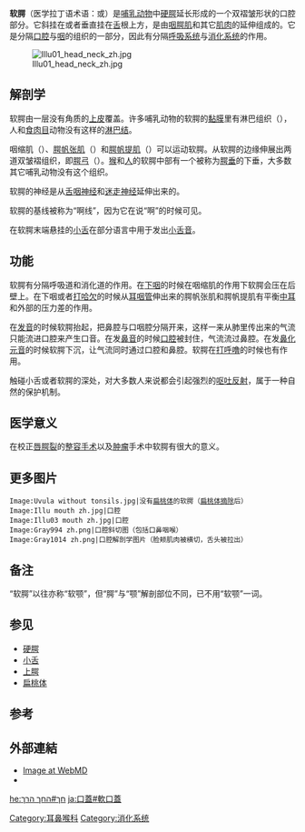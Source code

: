 {{NoteTA
|1=腭
}}
{{medical}}
{{Infobox anatomy
| Name        = 软腭 
| Latin       = Ronalum molle, velum palatinum
| Image       = Tonsils diagram zh.jpg 
| Caption     = 口腔正前方视图
| Image2      = Gray855 zh.png 
| Caption2    = 口鼻部分横截面图（左下部为软腭）
| Precursor   =
| System      =
| Artery      = [[膀小动脉|膀小动脉]], [[升腭动脉|升腭动脉]]
| Vein        =
| Nerve       = {{le|pharyngeal branch of vagus nerve}}, {{le|medial pterygoid nerve}}, {{le|lesser palatine nerves}}, [[舌咽神經|舌咽神經]]<ref>{{cite book |last=Walker |first=H. Kenneth |chapter-url=https://www.ncbi.nlm.nih.gov/books/NBK386/ |title=Clinical Methods: The History, Physical, and Laboratory Examinations |accessdate=2017-09-12 |archive-url=https://web.archive.org/web/20180504184506/https://www.ncbi.nlm.nih.gov/books/NBK386/ |archive-date=2018-05-04 |df= |isbn=9780409900774 |chapter=Cranial Nerves IX and X: The Glossopharyngeal and Vagus Nerves |publisher=Butterworths |year=1990 |pages=327–328 |editor1-last=Walker |editor1-first=H. Kenneth |editor2-last=Hall |editor2-first=W. Dallas |editor3-last=Hurst |editor3-first=J. Willis |edition=3rd}}</ref>
| Lymph       =
<!--
| GraySubject  = 242 
| GrayPage     = 1112 
| MeshName     = Soft+Palate 
| MeshNumber   = A14.549.617.780 
| DorlandsPre  = p_02 
| DorlandsSuf  = 12607540  
-->
}}
'''软腭'''（医学拉丁语术语：{{lang|la|Velum palatinum}}或{{lang|la|Palatum molle}}）是[[哺乳动物|哺乳动物]]中[[硬腭|硬腭]]延长形成的一个双褶皱形状的口腔部分。它斜挂在或者垂直挂在[[舌|舌]]根上方，是由[[咽腭肌|咽腭肌]]和其它[[肌肉|肌肉]]的延伸组成的。它是分隔[[口腔|口腔]]与[[咽|咽]]的组织的一部分，因此有分隔[[呼吸系统|呼吸系统]]与[[消化系统|消化系统]]的作用。

[[File:Illu01_head_neck_zh.jpg|none]]

== 解剖学 ==
软腭由一层没有角质的[[上皮组织|上皮]]覆盖。许多哺乳动物的软腭的[[黏膜|黏膜]]里有淋巴组织（{{lang|la|Tonsilla veli palatini}}），人和[[食肉目|食肉目]]动物没有这样的[[淋巴结|淋巴结]]。

咽缩肌（{{lang|la|Musculus constrictor pharyngis}}）、[[腭帆张肌|腭帆张肌]]（{{lang|la|Musculus tensor veli palatini}}）和[[腭帆提肌|腭帆提肌]]（{{lang|la|Musculus levator veli palatini}}）可以运动软腭。从软腭的边缘伸展出两道双皱褶组织，即[[腭弓|腭弓]]（{{lang|la|Arcus palatini}}）。[[猴|猴]]和[[人|人]]的软腭中部有一个被称为[[腭垂|腭垂]]的下垂，大多数其它哺乳动物没有这个组织。

软腭的神经是从[[舌咽神经|舌咽神经]]和[[迷走神经|迷走神经]]延伸出来的。

软腭的基线被称为“啊线”，因为它在说“啊”的时候可见。

在软腭末端悬挂的[[小舌|小舌]]在部分语言中用于发出[[小舌音|小舌音]]。

== 功能 ==
软腭有分隔呼吸道和消化道的作用。在[[下咽|下咽]]的时候在咽缩肌的作用下软腭会压在后壁上。在下咽或者[[打哈欠|打哈欠]]的时候从[[耳咽管|耳咽管]]伸出来的腭帆张肌和腭帆提肌有平衡[[中耳|中耳]]和外部的压力差的作用。

在[[发音|发音]]的时候软腭抬起，把鼻腔与口咽腔分隔开来，这样一来从肺里传出来的气流只能流进口腔来产生口音。在发[[鼻音_(辅音)|鼻音]]的时候[[口腔|口腔]]被封住，气流流过鼻腔。在发[[鼻化元音|鼻化元音]]的时候软腭下沉，让气流同时通过口腔和鼻腔。软腭在[[打呼噜|打呼噜]]的时候也有作用。

触碰小舌或者软腭的深处，对大多数人来说都会引起强烈的[[呕吐反射|呕吐反射]]，属于一种自然的保护机制。

== 医学意义 ==
在校正[[唇腭裂|唇腭裂]]的[[整容|整容手术]]以及[[肿瘤|肿瘤]]手术中软腭有很大的意义。

== 更多图片 ==
<gallery>
 Image:Uvula without tonsils.jpg|没有[[扁桃体|扁桃体]]的软腭（[[扁桃体摘除|扁桃体摘除]]后）
 Image:Illu mouth zh.jpg|口腔
 Image:Illu03 mouth zh.jpg|口腔
 Image:Gray994 zh.png|口腔斜切图（包括口鼻咽喉）
 Image:Gray1014 zh.png|口腔解剖学图片（脸颊肌肉被横切，舌头被拉出）
</gallery>

==备注==
{{NoteFoot}}
“软腭”以往亦称“软颚”，但“腭”与“颚”解剖部位不同，已不用“软颚”一词。

== 参见 ==
* [[硬腭|硬腭]]
* [[小舌|小舌]]
* [[腭|上腭]]
* [[扁桃体|扁桃体]]

== 参考 ==
<references/>


== 外部連結 ==
* [https://web.archive.org/web/20060717044541/http://images.webmd.com/images/hw/media65/medical/hw/nd551248.jpg Image at WebMD]
* {{eMedicineDictionary|Soft+palate}}

[[Category:耳鼻喉科|Category:耳鼻喉科]]
[[Category:消化系统|Category:消化系统]]

[[he:חך#החך_הרך|he:חך#החך הרך]]
[[ja:口蓋#軟口蓋|ja:口蓋#軟口蓋]]